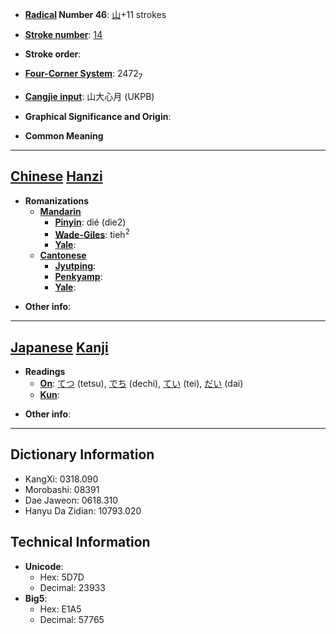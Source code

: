 * '''[[Wiktionary:Chinese radical index| Radical]] Number 46''': [[Wiktionary:Chinese radical index 山|山]]+11 strokes

* '''[[Wiktionary:Chinese total strokes index|Stroke number]]''': [[Wiktionary:Chinese total strokes index 14|14]]

* '''Stroke order''': 

* '''[[Wiktionary:Chinese four corner index|Four-Corner System]]''': 2472<sub>7</sub>

* '''[[Wiktionary:Chinese Cangjie index|Cangjie input]]''': 山大心月 (UKPB)

* '''Graphical Significance and Origin''': 

* '''Common Meaning'''

----

== [[Chinese]] [[Hanzi]] ==

* '''Romanizations'''
** '''[[Mandarin]]'''
*** '''[[Pinyin]]''': dié (die2)
*** '''[[Wade-Giles]]''': tieh<sup>2</sup>
*** '''[[Yale]]''': 
** '''[[Cantonese]]'''
*** '''[[Jyutping]]''':
*** '''[[Penkyamp]]''': 
*** '''[[Yale]]''': 

* '''Other info''': 

----

== [[Japanese]] [[Kanji]] ==

* '''Readings'''
** '''[[On]]''': [[てつ]] (tetsu), [[でち]] (dechi), [[てい]] (tei), [[だい]] (dai)
** '''[[Kun]]''': 

* '''Other info''':  

----

== Dictionary Information ==

* KangXi: 0318.090
* Morobashi: 08391
* Dae Jaweon: 0618.310
* Hanyu Da Zidian: 10793.020

== Technical Information ==

* '''Unicode''':
** Hex: 5D7D
** Decimal: 23933
* '''Big5''':
** Hex: E1A5
** Decimal: 57765